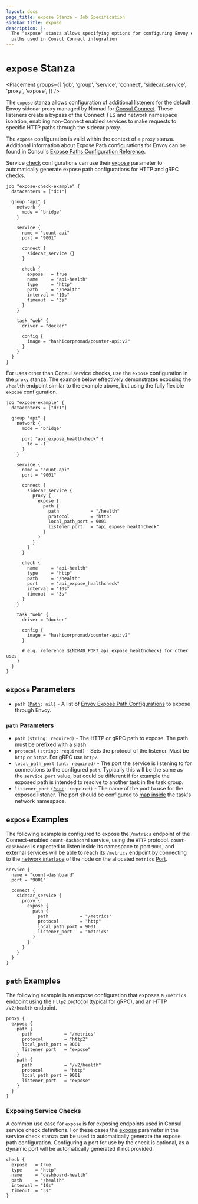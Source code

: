 ```yaml
---
layout: docs
page_title: expose Stanza - Job Specification
sidebar_title: expose
description: |-
  The "expose" stanza allows specifying options for configuring Envoy expose
  paths used in Consul Connect integration
---
```


# `expose` Stanza

<Placement
  groups={[
    'job',
    'group',
    'service',
    'connect',
    'sidecar_service',
    'proxy',
    'expose',
  ]}
/>

The `expose` stanza allows configuration of additional listeners for the default Envoy sidecar
proxy managed by Nomad for [Consul Connect](https://learn.hashicorp.com/tutorials/nomad/consul-service-mesh). These
listeners create a bypass of the Connect TLS and network namespace isolation, enabling
non-Connect enabled services to make requests to specific HTTP paths through the sidecar proxy.

The `expose` configuration is valid within the context of a `proxy` stanza. Additional
information about Expose Path configurations for Envoy can be found in Consul's
[Expose Paths Configuration Reference](https://www.consul.io/docs/connect/registration/service-registration#expose-paths-configuration-reference).

Service [check](https://nomadproject.io/docs/job-specification/service/#check-parameters)
configurations can use their [expose](/docs/job-specification/service#expose)
parameter to automatically generate expose path configurations for HTTP and gRPC checks.

```hcl
job "expose-check-example" {
  datacenters = ["dc1"]

  group "api" {
    network {
      mode = "bridge"
    }

    service {
      name = "count-api"
      port = "9001"

      connect {
        sidecar_service {}
      }

      check {
        expose   = true
        name     = "api-health"
        type     = "http"
        path     = "/health"
        interval = "10s"
        timeout  = "3s"
      }
    }

    task "web" {
      driver = "docker"

      config {
        image = "hashicorpnomad/counter-api:v2"
      }
    }
  }
}
```

For uses other than Consul service checks, use the `expose` configuration in the
`proxy` stanza. The example below effectively demonstrates exposing the `/health`
endpoint similar to the example above, but using the fully flexible `expose`
configuration.

```hcl
job "expose-example" {
  datacenters = ["dc1"]

  group "api" {
    network {
      mode = "bridge"

      port "api_expose_healthcheck" {
        to = -1
      }
    }

    service {
      name = "count-api"
      port = "9001"

      connect {
        sidecar_service {
          proxy {
            expose {
              path {
                path            = "/health"
                protocol        = "http"
                local_path_port = 9001
                listener_port   = "api_expose_healthcheck"
              }
            }
          }
        }
      }

      check {
        name     = "api-health"
        type     = "http"
        path     = "/health"
        port     = "api_expose_healthcheck"
        interval = "10s"
        timeout  = "3s"
      }
    }

    task "web" {
      driver = "docker"

      config {
        image = "hashicorpnomad/counter-api:v2"
      }

      # e.g. reference ${NOMAD_PORT_api_expose_healthcheck} for other uses
    }
  }
}
```

## `expose` Parameters

- `path` <code>([Path]: nil)</code> - A list of [Envoy Expose Path Configurations](/docs/job-specification/expose/#path-1)
  to expose through Envoy.

### `path` Parameters

- `path` `(string: required)` - The HTTP or gRPC path to expose. The path must be prefixed
  with a slash.
- `protocol` `(string: required)` - Sets the protocol of the listener. Must be
  `http` or `http2`. For gRPC use `http2`.
- `local_path_port` `(int: required)` - The port the service is listening to for connections to
  the configured `path`. Typically this will be the same as the `service.port` value, but
  could be different if for example the exposed path is intended to resolve to another task
  in the task group.
- `listener_port` <code>([Port]: required)</code> - The name of the port to use
  for the exposed listener. The port should be configured to [map inside](/docs/job-specification/network#to)
  the task's network namespace.

## `expose` Examples

The following example is configured to expose the `/metrics` endpoint of the Connect-enabled
`count-dashboard` service, using the `HTTP` protocol. `count-dashboard` is expected
to listen inside its namespace to port `9001`, and external services will be able to
reach its `/metrics` endpoint by connecting to the [network interface](https://nomadproject.io/docs/configuration/client/#network_interface)
of the node on the allocated `metrics` [Port](/docs/job-specification/network#port-parameters).

```hcl
service {
  name = "count-dashboard"
  port = "9001"

  connect {
    sidecar_service {
      proxy {
        expose {
          path {
            path            = "/metrics"
            protocol        = "http"
            local_path_port = 9001
            listener_port   = "metrics"
          }
        }
      }
    }
  }
}
```

## `path` Examples

The following example is an expose configuration that exposes a `/metrics` endpoint
using the `http2` protocol (typical for gRPC), and an HTTP `/v2/health` endpoint.

```hcl
proxy {
  expose {
    path {
      path            = "/metrics"
      protocol        = "http2"
      local_path_port = 9001
      listener_port   = "expose"
    }
    path {
      path            = "/v2/health"
      protocol        = "http"
      local_path_port = 9001
      listener_port   = "expose"
    }
  }
}
```

### Exposing Service Checks

A common use case for `expose` is for exposing endpoints used in Consul service check
definitions. For these cases the [expose](/docs/job-specification/service#expose)
parameter in the service check stanza can be used to automatically generate the
expose path configuration. Configuring a port for use by the check is optional,
as a dynamic port will be automatically generated if not provided.

```hcl
check {
  expose   = true
  type     = "http"
  name     = "dashboard-health"
  path     = "/health"
  interval = "10s"
  timeout  = "3s"
}
```

[path]: /docs/job-specification/expose#path-parameters 'Nomad Expose Path Parameters'
[port]: /docs/job-specification/network#port-parameters 'Nomad Port Parameters'
